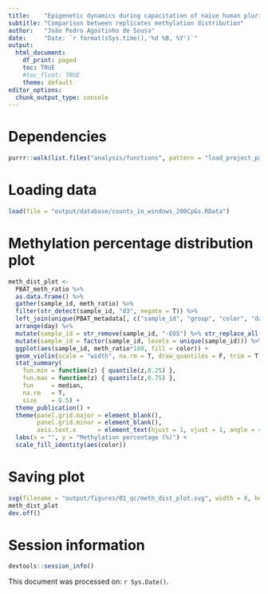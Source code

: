 ```yaml
---
title:    "Epigenetic dynamics during capacitation of naïve human pluripotent stem cells"
subtitle: "Comparison between replicates methylation distribution"
author:   "João Pedro Agostinho de Sousa"
date:     "Date: `r format(sSys.time(),'%d %B, %Y')`"
output:
  html_document:
    df_print: paged
    toc: TRUE
    #toc_float: TRUE
    theme: default
editor_options:
  chunk_output_type: console
---
```


# Dependencies
```r

purrr::walk(list.files("analysis/functions", pattern = "load_project_packages", full.names = T), source)

```

# Loading data
```r

load(file = "output/database/counts_in_windows_200CpGs.RData")

```

# Methylation percentage distribution plot
```r

meth_dist_plot <- 
  PBAT_meth_ratio %>% 
  as.data.frame() %>%
  gather(sample_id, meth_ratio) %>% 
  filter(str_detect(sample_id, "d3", negate = T)) %>% 
  left_join(unique(PBAT_metadata[, c("sample_id", "group", "color", "day", "cell")]), by = "sample_id") %>%
  arrange(day) %>% 
  mutate(sample_id = str_remove(sample_id, "-EOS") %>% str_replace_all("_", " ") %>% str_replace("^H9", "H9 Primed")) %>% 
  mutate(sample_id = factor(sample_id, levels = unique(sample_id))) %>% 
  ggplot(aes(sample_id, meth_ratio*100, fill = color)) + 
  geom_violin(scale = "width", na.rm = T, draw_quantiles = F, trim = T, show.legend = F) + 
  stat_summary(
    fun.min = function(z) { quantile(z,0.25) },
    fun.max = function(z) { quantile(z,0.75) },
    fun     = median, 
    na.rm   = T, 
    size    = 0.5) +
  theme_publication() +
  theme(panel.grid.major = element_blank(),
        panel.grid.minor = element_blank(), 
        axis.text.x      = element_text(hjust = 1, vjust = 1, angle = 45)) +
  labs(x = "", y = "Methylation percentage (%)") +
  scale_fill_identity(aes(color))

```

# Saving plot
```r

svg(filename = "output/figures/01_qc/meth_dist_plot.svg", width = 8, height = 3.5)
meth_dist_plot
dev.off()

```

# Session information
```r

devtools::session_info()

```

This document was processed on: `r Sys.Date()`.